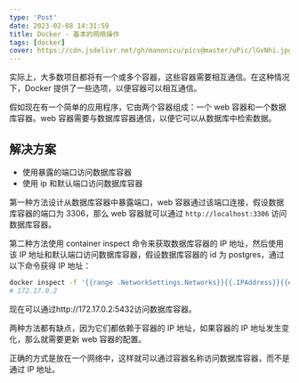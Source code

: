 ```yaml
---
type: 'Post'
date: 2023-02-08 14:31:59
title: Docker - 基本的网络操作
tags: [docker]
cover: https://cdn.jsdelivr.net/gh/manonicu/pics@master/uPic/lGvNhi.jpg
---
```


实际上，大多数项目都将有一个或多个容器，这些容器需要相互通信。在这种情况下，Docker 提供了一些选项，以便容器可以相互通信。

假如现在有一个简单的应用程序，它由两个容器组成：一个 web 容器和一个数据库容器。web 容器需要与数据库容器通信，以便它可以从数据库中检索数据。

## 解决方案

- 使用暴露的端口访问数据库容器
- 使用 ip 和默认端口访问数据库容器

第一种方法设计从数据库容器中暴露端口，web 容器通过该端口连接，假设数据库容器的端口为 3306，那么 web 容器就可以通过 `http://localhost:3306` 访问数据库容器。

第二种方法使用 container inspect 命令来获取数据库容器的 IP 地址，然后使用该 IP 地址和默认端口访问数据库容器，假设数据库容器的 id 为 postgres，通过以下命令获得 IP 地址：

```bash
docker inspect -f '{{range .NetworkSettings.Networks}}{{.IPAddress}}{{end}}' postgres
# 172.17.0.2
```

现在可以通过http://172.17.0.2:5432访问数据库容器。

两种方法都有缺点，因为它们都依赖于容器的 IP 地址，如果容器的 IP 地址发生变化，那么就需要更新 web 容器的配置。

正确的方式是放在一个网络中，这样就可以通过容器名称访问数据库容器，而不是通过 IP 地址。
